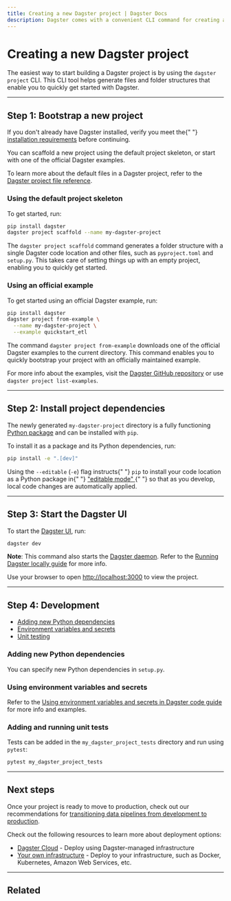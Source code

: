 ```yaml
---
title: Creating a new Dagster project | Dagster Docs
description: Dagster comes with a convenient CLI command for creating a new project. This guide explains the role of each generated file and directory.
---
```


# Creating a new Dagster project

The easiest way to start building a Dagster project is by using the `dagster project` CLI. This CLI tool helps generate files and folder structures that enable you to quickly get started with Dagster.

---

## Step 1: Bootstrap a new project

<Note>
  If you don't already have Dagster installed, verify you meet the{" "}
  <a href="/getting-started/install">installation requirements</a> before
  continuing.
</Note>

You can scaffold a new project using the default project skeleton, or start with one of the official Dagster examples.

To learn more about the default files in a Dagster project, refer to the [Dagster project file reference](/getting-started/project-file-reference).

<TabGroup>
<TabItem name="Default project skeleton">

### Using the default project skeleton

To get started, run:

```bash
pip install dagster
dagster project scaffold --name my-dagster-project
```

The `dagster project scaffold` command generates a folder structure with a single Dagster code location and other files, such as `pyproject.toml` and `setup.py`. This takes care of setting things up with an empty project, enabling you to quickly get started.

</TabItem>
<TabItem name="Official example">

### Using an official example

To get started using an official Dagster example, run:

```bash
pip install dagster
dagster project from-example \
  --name my-dagster-project \
  --example quickstart_etl
```

The command `dagster project from-example` downloads one of the official Dagster examples to the current directory. This command enables you to quickly bootstrap your project with an officially maintained example.

For more info about the examples, visit the [Dagster GitHub repository](https://github.com/dagster-io/dagster/tree/master/examples) or use `dagster project list-examples`.

</TabItem>
</TabGroup>

---

## Step 2: Install project dependencies

The newly generated `my-dagster-project` directory is a fully functioning [Python package](https://docs.python.org/3/tutorial/modules.html#packages) and can be installed with `pip`.

To install it as a package and its Python dependencies, run:

```bash
pip install -e ".[dev]"
```

<Note>
  Using the <code>--editable</code> (<code>-e</code>) flag instructs{" "}
  <code>pip</code> to install your code location as a Python package in{" "}
  <a href="https://pip.pypa.io/en/latest/topics/local-project-installs/#editable-installs">
    "editable mode"
  </a>{" "}
  so that as you develop, local code changes are automatically applied.
</Note>

---

## Step 3: Start the Dagster UI

To start the [Dagster UI](/concepts/webserver/ui), run:

```bash
dagster dev
```

**Note**: This command also starts the [Dagster daemon](/deployment/dagster-daemon). Refer to the [Running Dagster locally guide](/guides/running-dagster-locally) for more info.

Use your browser to open <http://localhost:3000> to view the project.

---

## Step 4: Development

- [Adding new Python dependencies](#adding-new-python-dependencies)
- [Environment variables and secrets](#using-environment-variables-and-secrets)
- [Unit testing](#adding-and-running-unit-tests)

### Adding new Python dependencies

You can specify new Python dependencies in `setup.py`.

### Using environment variables and secrets

<EnvironmentVariablesIntro />

Refer to the [Using environment variables and secrets in Dagster code guide](/guides/dagster/using-environment-variables-and-secrets) for more info and examples.

### Adding and running unit tests

Tests can be added in the `my_dagster_project_tests` directory and run using `pytest`:

```bash
pytest my_dagster_project_tests
```

---

## Next steps

Once your project is ready to move to production, check out our recommendations for [transitioning data pipelines from development to production](/guides/dagster/transitioning-data-pipelines-from-development-to-production).

Check out the following resources to learn more about deployment options:

- [Dagster Cloud](/dagster-cloud) - Deploy using Dagster-managed infrastructure
- [Your own infrastructure](/deployment) - Deploy to your infrastructure, such as Docker, Kubernetes, Amazon Web Services, etc.

---

## Related

<ArticleList>
  <ArticleListItem
    title="Intro to Dagster tutorial"
    href="/tutorial"
  ></ArticleListItem>
  <ArticleListItem
    title="Running Dagster locally"
    href="/guides/running-dagster-locally"
  ></ArticleListItem>
  <ArticleListItem
    title="Structuring your Dagster project"
    href="/guides/dagster/recommended-project-structure"
  ></ArticleListItem>
  <ArticleListItem
    title="Dagster project file reference"
    href="/getting-started/project-file-reference"
  ></ArticleListItem>
  <ArticleListItem
    title="Dagster example project repository"
    href="https://github.com/dagster-io/dagster/tree/master/examples"
  ></ArticleListItem>
</ArticleList>
